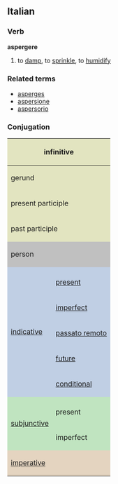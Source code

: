 ==Italian==
===Verb===
'''aspergere'''

# to [[damp]], to [[sprinkle]], to [[humidify]]

===Related terms===
*[[asperges]]
*[[aspersione]]
*[[aspersorio]]

===Conjugation===

<center>
{| style="background:#F0F0F0"

|-
! colspan="3" style="background:#e2e4c0" | infinitive
| colspan="5" | aspergere

|-
! colspan="3" style="background:#e2e4c0" | gerund
| colspan="5" | aspergendo

|-
! colspan="3" style="background:#e2e4c0" | present participle
| colspan="5" | [[aspergente]]

|-
! colspan="3" style="background:#e2e4c0" | past participle
| colspan="5" | [[asperso]]

|-
! colspan="2" rowspan="2" style="background:#C0C0C0" | person
! colspan="3" style="background:#C0C0C0" | singular
! colspan="3" style="background:#C0C0C0" | plural

|-
! style="background:#C0C0C0;width:12.5%" | first
! style="background:#C0C0C0;width:12.5%" | second
! style="background:#C0C0C0;width:12.5%" | third
! style="background:#C0C0C0;width:12.5%" | first
! style="background:#C0C0C0;width:12.5%" | second
! style="background:#C0C0C0;width:12.5%" | third

|-
! rowspan="6" style="background:#c0cfe4" | [[indicative]]

! style="background:#c0cfe4" colspan="1" | 
! style="background:#c0cfe4" | io
! style="background:#c0cfe4" | tu
! style="background:#c0cfe4" | lui/lei
! style="background:#c0cfe4" | noi
! style="background:#c0cfe4" | voi
! style="background:#c0cfe4" | loro

|-
! style="height:3em;background:#c0cfe4" | [[present]]
| aspergo
| aspergi
| asperge
| aspergiamo
| aspergete
| aspergono

|-
! style="height:3em;background:#c0cfe4" | [[imperfect]]
| aspergevo
| aspergevi
| aspergeva
| aspergevamo
| aspergevate
| aspergevano

|-
! style="height:3em;background:#c0cfe4" | [[passato remoto]]
| aspersi
| aspergesti
| asperse
| aspergemmo
| aspergeste
| aspersero

|-
! style="height:3em;background:#c0cfe4" | [[future]]
| aspergerò
| aspergerai
| aspergerà
| aspergeremo
| aspergerete
| aspergeranno

|-
! style="height:3em;background:#c0cfe4" | [[conditional]]
| aspergerei
| aspergeresti
| aspergerebbe
| aspergeremmo
| aspergereste
| aspergerebbero

|-
! rowspan="3" style="background:#c0e4c0" |[[subjunctive]]
! style="background:#c0e4c0" | 
! style="background:#c0e4c0" | che io
! style="background:#c0e4c0" | che tu
! style="background:#c0e4c0" | che lui/che lei
! style="background:#c0e4c0" | che noi
! style="background:#c0e4c0" | che voi
! style="background:#c0e4c0" | che loro

|-
! style="height:3em;background:#c0e4c0" | present
| asperga
| asperga
| asperga
| aspergiamo
| aspergiate
| aspergano

|-
! style="height:3em;background:#c0e4c0" rowspan="1" | imperfect
| aspergessi
| aspergessi
| aspergesse
| aspergessimo
| aspergeste
| aspergessero

|-
! colspan="2" rowspan="2" style="height:3em;background:#e4d4c0" | [[imperative]]
! style="background:#e4d4c0" | -
! style="background:#e4d4c0" | tu
! style="background:#e4d4c0" | lui/lei
! style="background:#e4d4c0" | noi
! style="background:#e4d4c0" | voi
! style="background:#e4d4c0" | loro

|-
|
| aspergi
| asperga
| aspergiamo
| aspergete
| aspergano

|}
</center>
